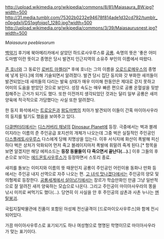 http://upload.wikimedia.org/wikipedia/commons/8/81/Maiasaura_BW.jpg?width=500
http://31.media.tumblr.com/75302b0232e94678f814ade1d32cd792/tumblr_n0pgdxiVDS1qgfojqo1_1280.jpg?width=500
http://upload.wikimedia.org/wikipedia/commons/3/39/Maiasaurusnest.jpg?width=500

''Maiasaura peeblesorum''

[[백악기]] 후기에 북아메리카에서 살았던 하드로사우루스류 [[공룡]]. 속명의 뜻은 '좋은 어미 도마뱀'이란 뜻이고 종명은 당시 발견지 인근지역의 소유주 부인의 이름에서 따왔다.

[[존 호너]]와 그 동료인 [[로버트 마켈라]][* 후에 호너는 그의 이름을 [[오로드로메우스]]의 종명에 넣게 된다.]에 의해 기술되면서 알려졌다. 발견 당시 집단 둥지와 갓 부화한 새끼들이 발견되었는데 새끼들의 다리는 발육 상태가 매우 미미해 한동안은 제대로 걷지 못하고 어미의 도움을 받았던 것으로 보인다. 성장 속도는 매우 빠른 편으로 공룡 온혈설을 뒷받침해주는 근거가 되기도 했다. 또한 이전까지 생각되었던 것과는 달리 일부 공룡은 새끼 양육에 적극적으로 가담했다는 사실 또한 알려졌다.

한 둥지 화석에서는 [[트로오돈]]과 [[왕도마뱀]]의 치아가 발견되어 이들이 간혹 마이아사우라의 둥지를 털기도 했음을 보여주고 있다.

[[다큐멘터리]]에서는 [[디스커버리 채널]]의 [[Dinosaur Planet]]에 등장. 극중에서는 벅과 블레이지라는 이름의 준 주인공급 포지션의 개체가 나오는데 그중 벅은 실질적인 주인공인 [[다스플레토사우루스]] 다스에게 당해 치명상을 입는다. 이후 서식지에 화산이 폭발해 피신하다 벅은 상처가 악화되어 먼저 죽고 블레이지마저 폭발에 휘말려 죽게 된다.[* 항목을 보면 알겠지만 해당 에피소드는 '''등장 동물들이 다 죽으면서 끝난다(...).'''] 이후 그들의 후손으로 보이는 [[에드몬토사우루스]]가 등장하면서 스토리 종료.

새끼를 돌보는 이미지와 이름의 뜻 때문인지 공룡이 주인공인 어린이용 동화나 만화 등에서는 주인공 내지 선역으로 자주 나오는 편. [[고 녀석 맛나겠다]]에서는 주인공의 양모 및 의형제로 등장한다. [[공룡세계에서 살아남기]]에서는 장르가 학습만화인 만큼 그냥 일반적으로 잘 알려진 새끼 양육하는 모습으로 나온다. 그리고 주인공이 마이아사우라의 똥을 낚시 미끼로 써먹기도 했다(...). 당연히 이 사실을 안 후 주인공의 삼촌과 사촌 누나는 [[멘탈붕괴]].

국립지질박물관에 진품이 포함된 아성체 전신골격이 [드로마이오사우루스]와 함께 전시되어있다.

가끔 마이아사우루스로 표기되기도 하나 여성형으로 명명된 학명이므로 마이아사우라가 맞는 표기이다.
